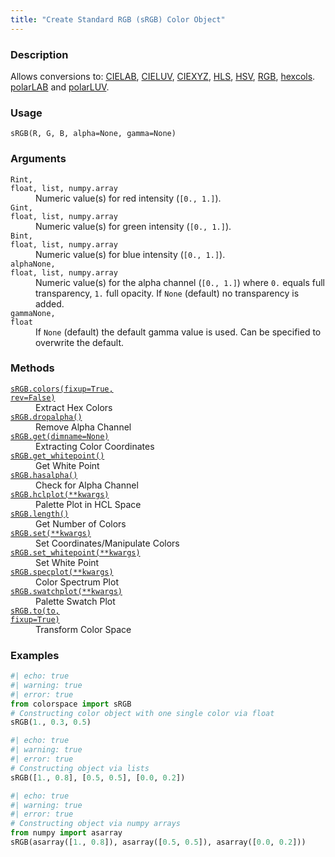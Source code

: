 ```yaml
---
title: "Create Standard RGB (sRGB) Color Object"
---
```


### Description

Allows conversions to: [CIELAB](colorspace.colorlib.CIELAB.qmd), [CIELUV](colorspace.colorlib.CIELUV.qmd),
[CIEXYZ](colorspace.colorlib.CIEXYZ.qmd), [HLS](colorspace.colorlib.HLS.qmd), [HSV](colorspace.colorlib.HSV.qmd), [RGB](colorspace.colorlib.RGB.qmd),
[hexcols](colorspace.colorlib.hexcols.qmd). [polarLAB](colorspace.colorlib.polarLAB.qmd) and [polarLUV](colorspace.colorlib.polarLUV.qmd).

### Usage

<pre><code class='language-python'>sRGB(R, G, B, alpha=None, gamma=None)</code></pre>

### Arguments

<dl class="pyp-list param-list">
  <dt style = "white-space: nowrap; font-family: monospace; vertical-align: top">
   <code id="colorspace.colorlib.sRGB:R">R</code><code class="argument-class">int, float, list, numpy.array</code>
  </dt>
 <dd>Numeric value(s) for red intensity (`[0., 1.]`).</dd>
  <dt style = "white-space: nowrap; font-family: monospace; vertical-align: top">
   <code id="colorspace.colorlib.sRGB:G">G</code><code class="argument-class">int, float, list, numpy.array</code>
  </dt>
 <dd>Numeric value(s) for green intensity (`[0., 1.]`).</dd>
  <dt style = "white-space: nowrap; font-family: monospace; vertical-align: top">
   <code id="colorspace.colorlib.sRGB:B">B</code><code class="argument-class">int, float, list, numpy.array</code>
  </dt>
 <dd>Numeric value(s) for blue intensity (`[0., 1.]`).</dd>
  <dt style = "white-space: nowrap; font-family: monospace; vertical-align: top">
   <code id="colorspace.colorlib.sRGB:alpha">alpha</code><code class="argument-class">None, float, list, numpy.array</code>
  </dt>
 <dd>Numeric value(s) for the alpha
channel (`[0., 1.]`) where `0.` equals full transparency, `1.` full
opacity. If `None` (default) no transparency is added.</dd>
  <dt style = "white-space: nowrap; font-family: monospace; vertical-align: top">
   <code id="colorspace.colorlib.sRGB:gamma">gamma</code><code class="argument-class">None, float</code>
  </dt>
 <dd>If `None` (default) the default gamma value is used.
Can be specified to overwrite the default.</dd>
</dl>

### Methods

<dl class="pyp-list method-list">
    <dt style = "white-space: nowrap; font-family: monospace; vertical-align: top">
       <code>[sRGB.colors(fixup=True, rev=False)](colorspace.colorlib.sRGB.colors.qmd)</code>
    </dt>
    <dd>Extract Hex Colors</dd>
    <dt style = "white-space: nowrap; font-family: monospace; vertical-align: top">
       <code>[sRGB.dropalpha()](colorspace.colorlib.sRGB.dropalpha.qmd)</code>
    </dt>
    <dd>Remove Alpha Channel</dd>
    <dt style = "white-space: nowrap; font-family: monospace; vertical-align: top">
       <code>[sRGB.get(dimname=None)](colorspace.colorlib.sRGB.get.qmd)</code>
    </dt>
    <dd>Extracting Color Coordinates</dd>
    <dt style = "white-space: nowrap; font-family: monospace; vertical-align: top">
       <code>[sRGB.get_whitepoint()](colorspace.colorlib.sRGB.get_whitepoint.qmd)</code>
    </dt>
    <dd>Get White Point</dd>
    <dt style = "white-space: nowrap; font-family: monospace; vertical-align: top">
       <code>[sRGB.hasalpha()](colorspace.colorlib.sRGB.hasalpha.qmd)</code>
    </dt>
    <dd>Check for Alpha Channel</dd>
    <dt style = "white-space: nowrap; font-family: monospace; vertical-align: top">
       <code>[sRGB.hclplot(**kwargs)](colorspace.colorlib.sRGB.hclplot.qmd)</code>
    </dt>
    <dd>Palette Plot in HCL Space</dd>
    <dt style = "white-space: nowrap; font-family: monospace; vertical-align: top">
       <code>[sRGB.length()](colorspace.colorlib.sRGB.length.qmd)</code>
    </dt>
    <dd>Get Number of Colors</dd>
    <dt style = "white-space: nowrap; font-family: monospace; vertical-align: top">
       <code>[sRGB.set(**kwargs)](colorspace.colorlib.sRGB.set.qmd)</code>
    </dt>
    <dd>Set Coordinates/Manipulate Colors</dd>
    <dt style = "white-space: nowrap; font-family: monospace; vertical-align: top">
       <code>[sRGB.set_whitepoint(**kwargs)](colorspace.colorlib.sRGB.set_whitepoint.qmd)</code>
    </dt>
    <dd>Set White Point</dd>
    <dt style = "white-space: nowrap; font-family: monospace; vertical-align: top">
       <code>[sRGB.specplot(**kwargs)](colorspace.colorlib.sRGB.specplot.qmd)</code>
    </dt>
    <dd>Color Spectrum Plot</dd>
    <dt style = "white-space: nowrap; font-family: monospace; vertical-align: top">
       <code>[sRGB.swatchplot(**kwargs)](colorspace.colorlib.sRGB.swatchplot.qmd)</code>
    </dt>
    <dd>Palette Swatch Plot</dd>
    <dt style = "white-space: nowrap; font-family: monospace; vertical-align: top">
       <code>[sRGB.to(to, fixup=True)](colorspace.colorlib.sRGB.to.qmd)</code>
    </dt>
    <dd>Transform Color Space</dd>
</dl>


### Examples

```python
#| echo: true
#| warning: true
#| error: true
from colorspace import sRGB
# Constructing color object with one single color via float
sRGB(1., 0.3, 0.5)
```

```python
#| echo: true
#| warning: true
#| error: true
# Constructing object via lists
sRGB([1., 0.8], [0.5, 0.5], [0.0, 0.2])
```

```python
#| echo: true
#| warning: true
#| error: true
# Constructing object via numpy arrays
from numpy import asarray
sRGB(asarray([1., 0.8]), asarray([0.5, 0.5]), asarray([0.0, 0.2]))
```



